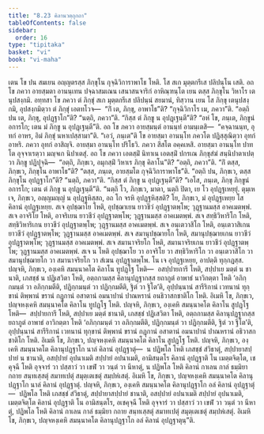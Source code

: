 ```yaml
---
title: "8.23 คิลานวตฺถุกถา"
tableOfContents: false
sidebar:
  order: 16
type: "tipitaka"
basket: "vi"
book: "vi-maha"
---
```



<DynamicBreadcrumb />

<Division number="365" book="vi-maha">

<Paragraph number="1700" book="vi-maha">
เตน โข ปน สมเยน อญฺญตรสฺส ภิกฺขุโน กุจฺฉิวิการาพาโธ โหติ. โส สเก มุตฺตกรีเส ปลิปนฺโน เสติ. อถ โข ภควา อายสฺมตา อานนฺเทน ปจฺฉาสมเณน เสนาสนจาริกํ อาหิณฺฑนฺโต เยน ตสฺส ภิกฺขุโน วิหาโร เตนุปสงฺกมิ. อทฺทสา โข ภควา ตํ ภิกฺขุํ สเก มุตฺตกรีเส ปลิปนฺนํ สยมานํ, ทิสฺวาน เยน โส ภิกฺขุ เตนุปสงฺกมิ, อุปสงฺกมิตฺวา ตํ ภิกฺขุํ เอตทโวจ—  “กิํ เต, ภิกฺขุ, อาพาโธ”ติ? “กุจฺฉิวิกาโร เม, ภควา”ติ. “อตฺถิ ปน เต, ภิกฺขุ, อุปฏฺฐาโก”ติ? “นตฺถิ, ภควา”ติ. “กิสฺส ตํ ภิกฺขู น อุปฏฺเฐนฺตี”ติ? “อหํ โข, ภนฺเต, ภิกฺขูนํ อการโก; เตน มํ ภิกฺขู น อุปฏฺเฐนฺตี”ติ. อถ โข ภควา อายสฺมนฺตํ อานนฺทํ อามนฺเตสิ—  “คจฺฉานนฺท, อุทกํ อาหร, อิมํ ภิกฺขุํ นหาเปสฺสามา”ติ. “เอวํ, ภนฺเต”ติ โข อายสฺมา อานนฺโท ภควโต ปฏิสฺสุณิตฺวา อุทกํ อาหริ. ภควา อุทกํ อาสิญฺจิ. อายสฺมา อานนฺโท ปริโธวิ. ภควา สีสโต อคฺคเหสิ. อายสฺมา อานนฺโท ปาทโต อุจฺจาเรตฺวา มญฺจเก นิปาเตสุํ.
</Paragraph>

<Paragraph number="1701" book="vi-maha">
อถ โข ภควา เอตสฺมิํ นิทาเน เอตสฺมิํ ปกรเณ ภิกฺขุสํฆํ สนฺนิปาตาเปตฺวา ภิกฺขู ปฏิปุจฺฉิ—  “อตฺถิ, ภิกฺขเว, อมุกสฺมิํ วิหาเร ภิกฺขุ คิลาโน”ติ? “อตฺถิ, ภควา”ติ. “กิํ ตสฺส, ภิกฺขเว, ภิกฺขุโน อาพาโธ”ติ? “ตสฺส, ภนฺเต, อายสฺมโต กุจฺฉิวิการาพาโธ”ติ. “อตฺถิ ปน, ภิกฺขเว, ตสฺส ภิกฺขุโน อุปฏฺฐาโก”ติ? “นตฺถิ, ภควา”ติ. “กิสฺส ตํ ภิกฺขู น อุปฏฺเฐนฺตี”ติ? “เอโส, ภนฺเต, ภิกฺขุ ภิกฺขูนํ อการโก; เตน ตํ ภิกฺขู น อุปฏฺเฐนฺตี”ติ.
</Paragraph>

<Paragraph number="1702" book="vi-maha">
“นตฺถิ โว, ภิกฺขเว, มาตา, นตฺถิ ปิตา, เย โว อุปฏฺฐเหยฺยุํ. ตุมฺเห เจ, ภิกฺขเว, อญฺญมญฺญํ น อุปฏฺฐหิสฺสถ, อถ โก จรหิ อุปฏฺฐหิสฺสติ? โย, ภิกฺขเว, มํ อุปฏฺฐเหยฺย โส คิลานํ อุปฏฺฐเหยฺย. สเจ อุปชฺฌาโย โหติ, อุปชฺฌาเยน ยาวชีวํ อุปฏฺฐาตพฺโพ; วุฏฺฐานมสฺส อาคเมตพฺพํ. สเจ อาจริโย โหติ, อาจริเยน ยาวชีวํ อุปฏฺฐาตพฺโพ; วุฏฺฐานมสฺส อาคเมตพฺพํ. สเจ สทฺธิวิหาริโก โหติ, สทฺธิวิหาริเกน ยาวชีวํ อุปฏฺฐาตพฺโพ; วุฏฺฐานมสฺส อาคเมตพฺพํ. สเจ อนฺเตวาสิโก โหติ, อนฺเตวาสิเกน ยาวชีวํ อุปฏฺฐาตพฺโพ; วุฏฺฐานมสฺส อาคเมตพฺพํ. สเจ สมานุปชฺฌายโก โหติ, สมานุปชฺฌายเกน ยาวชีวํ อุปฏฺฐาตพฺโพ; วุฏฺฐานมสฺส อาคเมตพฺพํ. สเจ สมานาจริยโก โหติ, สมานาจริยเกน ยาวชีวํ อุปฏฺฐาตพฺโพ; วุฏฺฐานมสฺส อาคเมตพฺพํ. สเจ น โหติ อุปชฺฌาโย วา อาจริโย วา สทฺธิวิหาริโก วา อนฺเตวาสิโก วา สมานุปชฺฌายโก วา สมานาจริยโก วา สํเฆน อุปฏฺฐาตพฺโพ. โน เจ อุปฏฺฐเหยฺย, อาปตฺติ ทุกฺกฏสฺส.
</Paragraph>

</Division>
<Division number="366" book="vi-maha">

<Paragraph number="1703" book="vi-maha">
ปญฺจหิ, ภิกฺขเว, องฺเคหิ สมนฺนาคโต คิลาโน ทูปฏฺโฐ โหติ—  อสปฺปายการี โหติ, สปฺปาเย มตฺตํ น ชานาติ, เภสชฺชํ น ปฏิเสวิตา โหติ, อตฺถกามสฺส คิลานุปฏฺฐากสฺส ยถาภูตํ อาพาธํ นาวิกตฺตา โหติ ‘อภิกฺกมนฺตํ วา อภิกฺกมตีติ, ปฏิกฺกมนฺตํ วา ปฏิกฺกมตีติ, ฐิตํ วา ฐิโต’ติ, อุปฺปนฺนานํ สารีริกานํ เวทนานํ ทุกฺขานํ ติพฺพานํ ขรานํ กฏุกานํ อสาตานํ อมนาปานํ ปาณหรานํ อนธิวาสกชาติโก โหติ. อิเมหิ โข, ภิกฺขเว, ปญฺจหงฺเคหิ สมนฺนาคโต คิลาโน ทูปฏฺโฐ โหติ.
</Paragraph>

<Paragraph number="1704" book="vi-maha">
ปญฺจหิ, ภิกฺขเว, องฺเคหิ สมนฺนาคโต คิลาโน สูปฏฺโฐ โหติ—  สปฺปายการี โหติ, สปฺปาเย มตฺตํ ชานาติ, เภสชฺชํ ปฏิเสวิตา โหติ, อตฺถกามสฺส คิลานุปฏฺฐากสฺส ยถาภูตํ อาพาธํ อาวิกตฺตา โหติ ‘อภิกฺกมนฺตํ วา อภิกฺกมตีติ, ปฏิกฺกมนฺตํ วา ปฏิกฺกมตีติ, ฐิตํ วา ฐิโต’ติ, อุปฺปนฺนานํ สารีริกานํ เวทนานํ ทุกฺขานํ ติพฺพานํ ขรานํ กฏุกานํ อสาตานํ อมนาปานํ ปาณหรานํ อธิวาสกชาติโก โหติ. อิเมหิ โข, ภิกฺขเว, ปญฺจหงฺเคหิ สมนฺนาคโต คิลาโน สูปฏฺโฐ โหติ.
</Paragraph>

<Paragraph number="1705" book="vi-maha">
ปญฺจหิ, ภิกฺขเว, องฺเคหิ สมนฺนาคโต คิลานุปฏฺฐาโก นาลํ คิลานํ อุปฏฺฐาตุํ—  น ปฏิพโล โหติ เภสชฺชํ สํวิธาตุํ, สปฺปายาสปฺปายํ น ชานาติ, อสปฺปายํ อุปนาเมติ สปฺปายํ อปนาเมติ, อามิสนฺตโร คิลานํ อุปฏฺฐาติ โน เมตฺตจิตฺโต, เชคุจฺฉี โหติ อุจฺจารํ วา ปสฺสาวํ วา เขฬํ วา วนฺตํ วา นีหาตุํ, น ปฏิพโล โหติ คิลานํ กาเลน กาลํ ธมฺมิยา กถาย สนฺทเสฺสตุํ สมาทเปตุํ สมุตฺเตเชตุํ สมฺปหํเสตุํ. อิเมหิ โข, ภิกฺขเว, ปญฺจหงฺเคหิ สมนฺนาคโต คิลานุปฏฺฐาโก นาลํ คิลานํ อุปฏฺฐาตุํ.
</Paragraph>

<Paragraph number="1706" book="vi-maha">
ปญฺจหิ, ภิกฺขเว, องฺเคหิ สมนฺนาคโต คิลานุปฏฺฐาโก อลํ คิลานํ อุปฏฺฐาตุํ—  ปฏิพโล โหติ เภสชฺชํ สํวิธาตุํ, สปฺปายาสปฺปายํ ชานาติ, อสปฺปายํ อปนาเมติ สปฺปายํ อุปนาเมติ, เมตฺตจิตฺโต คิลานํ อุปฏฺฐาติ โน อามิสนฺตโร, อเชคุจฺฉี โหติ อุจฺจารํ วา ปสฺสาวํ วา เขฬํ วา วนฺตํ วา นีหาตุํ, ปฏิพโล โหติ คิลานํ กาเลน กาลํ ธมฺมิยา กถาย สนฺทเสฺสตุํ สมาทเปตุํ สมุตฺเตเชตุํ สมฺปหํเสตุํ. อิเมหิ โข, ภิกฺขเว, ปญฺจหงฺเคหิ สมนฺนาคโต คิลานุปฏฺฐาโก อลํ คิลานํ อุปฏฺฐาตุนฺ”ติ.
</Paragraph>
</Division>